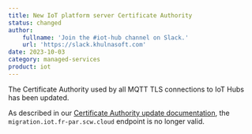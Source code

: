 ```yaml
---
title: New IoT platform server Certificate Authority
status: changed
author:
    fullname: 'Join the #iot-hub channel on Slack.'
    url: 'https://slack.khulnasoft.com'
date: 2023-10-03
category: managed-services
product: iot
---
```


The Certificate Authority used by all MQTT TLS connections to IoT Hubs has been updated.

As described in our [Certificate Authority update documentation](/managed-services/iot-hub/reference-content/certificate/), the `migration.iot.fr-par.scw.cloud` endpoint is no longer valid.


